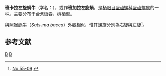 {{Infraspeciesbox
| genus = Camaena
| species = batanica
| varietas = pancala
| authority = Schmacker et Boettger, 1891
}}

'''班卡拉左旋蜗牛'''（学名：''{{lang|la|Camaena batanica pancala}}''），或作'''班加拉左旋蝸'''{{r|shelldoc_000099}}，是[[柄眼目|柄眼目]][[坚齿螺科|坚齿螺科]][[坚齿螺属|坚齿螺属]]的一种{{r|shell_2053}}。主要分布于[[台湾|台湾]][[恆春|恆春]]，树栖型{{r|shell_2053}}。

與[[阿猴蜗牛|阿猴蜗牛]]（''Satsuma bacca''）外觀相似，惟其螺旋分別為右旋與左旋{{r|shell_2052}}<ref>{{cite web | url=http://www.ntsec.gov.tw/FileAtt.ashx?id=3136 | title=科學話題：臺灣生物多樣性中的「猴」 | publisher=[[國立臺灣科學教育館|國立臺灣科學教育館]] | work=科學研習No.55-09 | date=2016-09-01 | accessdate=2016-09-18 | pages=76頁 | author1=陳文德 | archive-date=2016-10-16 | archive-url=https://web.archive.org/web/20161016024729/http://www.ntsec.gov.tw/FileAtt.ashx?id=3136 | dead-url=no }}[http://www.ntsec.gov.tw/USER/Article.aspx?a=3246&p=2 No.55-09] {{Wayback|url=http://www.ntsec.gov.tw/USER/Article.aspx?a=3246&p=2 |date=20190713151055 }}{{rp|66-69}}</ref>。

==参考文献==
{{reflist|refs=
<ref name="shell_2052">{{cite web|url=http://shell.sinica.edu.tw/chinese/shellbase_detail.php?science_no=2052|title=国际贝库：班卡拉左旋蜗牛|publisher=台湾贝类资料库|accessdate=2009-08-11|archive-date=2016-03-04|archive-url=https://web.archive.org/web/20160304111848/http://shell.sinica.edu.tw/chinese/shellbase_detail.php?science_no=2052|dead-url=no}}</ref>
<ref name="shell_2053">{{cite web|url=http://shell.sinica.edu.tw/chinese/shellbase_detail.php?science_no=2053|title=国际贝库：阿猴蜗牛|publisher=台湾贝类资料库|accessdate=2009-08-11|archive-date=2016-03-04|archive-url=https://web.archive.org/web/20160304113910/http://shell.sinica.edu.tw/chinese/shellbase_detail.php?science_no=2053|dead-url=no}}</ref>
<ref name="shelldoc_000099">{{shelldoc_000099}}</ref>
}}

{{Taxonbar}}
[[Category:坚螺属|B]]
[[Category:_1891年描述的动物|B]]